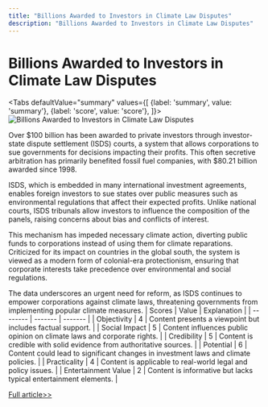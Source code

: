 ```yaml
---
title: "Billions Awarded to Investors in Climate Law Disputes"
description: "Billions Awarded to Investors in Climate Law Disputes"
---
```



# Billions Awarded to Investors in Climate Law Disputes


<Tabs
	defaultValue="summary"
	values={[
	{label: 'summary', value: 'summary'},
	{label: 'score', value: 'score'},
]}>
<TabItem value="summary">
<img
  src="https://image.informedainews.com/2024/06/Pol-Ofj-1717722869-0.jpg"
  alt="Billions Awarded to Investors in Climate Law Disputes"
/>



Over $100 billion has been awarded to private investors through investor-state dispute settlement (ISDS) courts, a system that allows corporations to sue governments for decisions impacting their profits. This often secretive arbitration has primarily benefited fossil fuel companies, with $80.21 billion awarded since 1998.

ISDS, which is embedded in many international investment agreements, enables foreign investors to sue states over public measures such as environmental regulations that affect their expected profits. Unlike national courts, ISDS tribunals allow investors to influence the composition of the panels, raising concerns about bias and conflicts of interest.

This mechanism has impeded necessary climate action, diverting public funds to corporations instead of using them for climate reparations. Criticized for its impact on countries in the global south, the system is viewed as a modern form of colonial-era protectionism, ensuring that corporate interests take precedence over environmental and social regulations.

The data underscores an urgent need for reform, as ISDS continues to empower corporations against climate laws, threatening governments from implementing popular climate measures.
</TabItem>
<TabItem value="score">
	| Scores     | Value   | Explanation |
	| -------- | ------- | ------- |
	| Objectivity  | 4    | Content presents a viewpoint but includes factual support.    |
	| Social Impact | 5     | Content influences public opinion on climate laws and corporate rights.    |
	| Credibility    | 5    | Content is credible with solid evidence from authoritative sources.    |
	| Potential    | 6    | Content could lead to significant changes in investment laws and climate policies.    |
	| Practicality    | 4    | Content is applicable to real-world legal and policy issues.    |
	| Entertainment Value    | 2    | Content is informative but lacks typical entertainment elements.    |
</TabItem>
</Tabs>

[Full article>>](https://www.theguardian.com/environment/article/2024/jun/06/investors-awarded-billions-of-dollars-for-losses-related-to-climate-laws-analysis-finds)
